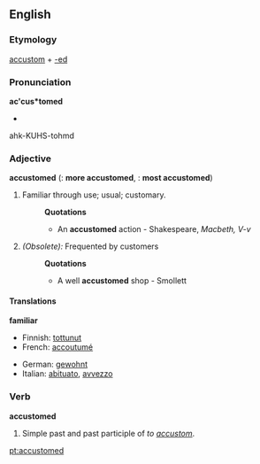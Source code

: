 ==English==

===Etymology===
[[accustom]] + [[-ed]]

===Pronunciation===
'''ac'cus*tomed'''
*{{audio|En-ca-accustomed.ogg|Audio (CA)}}
ahk-KUHS-tohmd

===Adjective===
'''accustomed'''  ({{compar}}: '''more accustomed''', {{superl}}: '''most accustomed''')

#Familiar through use; usual; customary. 
#:'''Quotations'''
#:*An '''accustomed''' action - Shakespeare, ''Macbeth, V-v''
#''(Obsolete):'' Frequented by customers
#:'''Quotations'''
#:*A well '''accustomed''' shop - Smollett

====Translations====
'''familiar'''
{{top}}
*Finnish: [[tottunut]]
*French: [[accoutumé]]
{{mid}}
*German: [[gewohnt]]
*Italian: [[abituato]], [[avvezzo]]
{{bottom}}

===Verb===
'''accustomed'''
# Simple past and past participle of ''to [[accustom]]''.

[[pt:accustomed]]